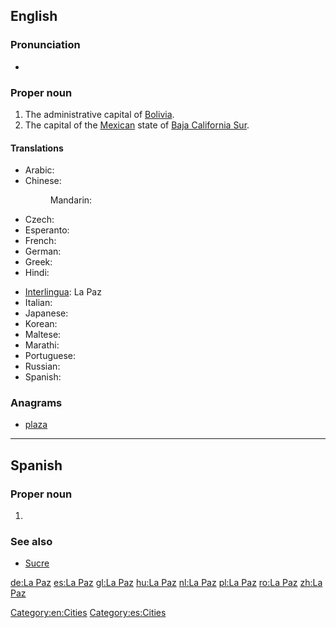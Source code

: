 ==English==
{{wikipedia}}

===Pronunciation===
* {{IPA|/lɑːˈpæz/}}

===Proper noun===
{{en-proper noun}}

# The administrative capital of [[Bolivia]].
# The capital of the [[Mexico|Mexican]] state of [[Baja California Sur]].

====Translations====
{{trans-top|capital of Bolivia}}
* Arabic: {{t-|ar|لاباز|m|tr=labaaz}}
* Chinese:
*: Mandarin: {{t|cmn|拉巴斯|tr=Lābāsī|sc=Hani}}
* Czech: {{t-|cs|La Paz}}
* Esperanto: {{t-|eo|La-Pazo}}
* French: {{t-|fr|La Paz|f}}
* German: {{t+|de|La Paz}}
* Greek: {{t-|el|Λα Παζ|tr=La Paz}}
* Hindi: {{t-|hi|ला पाज़|tr=lā pāz}}
{{trans-mid}}
* [[Interlingua]]: La Paz
* Italian: {{t-|it|La Paz|f}}
* Japanese: {{t-|ja|ラパス|tr=Rapasu}}
* Korean: {{t-|ko|라파스|tr=Lapaseu|sc=Hang}}
* Maltese: {{t-|mt|La Paz}}
* Marathi: {{t-|mr|ला पाज|n|tr=lā pāza|sc=Deva}}
* Portuguese: {{t-|pt|La Paz|f}}
* Russian: {{t-|ru|Ла-Пас|m|tr=La-Pás}}
* Spanish: {{t+|es|La Paz|f}}
{{trans-bottom}}

===Anagrams===
* [[plaza#English|plaza]]
[[Category:en:Cities]]
----

==Spanish==

===Proper noun===
{{es-proper noun|f}}

# {{l|en|La Paz}} {{gloss|capital of [[Bolivia]]}}

===See also===
* [[Sucre]]

[[Category:es:Cities]]

[[de:La Paz]]
[[es:La Paz]]
[[gl:La Paz]]
[[hu:La Paz]]
[[nl:La Paz]]
[[pl:La Paz]]
[[ro:La Paz]]
[[zh:La Paz]]